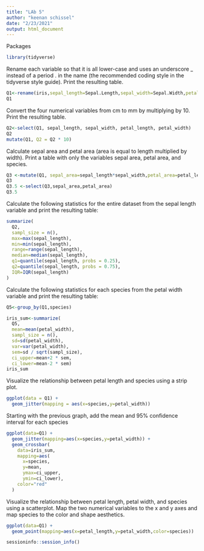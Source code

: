 ```yaml
---
title: "LAb 5"
author: "keenan schissel"
date: "2/23/2021"
output: html_document
---
```


Packages
```r
library(tidyverse)
```

Rename each variable so that it is all lower-case and uses an underscore _ instead of a period . in the name (the recommended coding style in the tidyverse style guide). Print the resulting table.
```r
Q1<-rename(iris,sepal_length=Sepal.Length,sepal_width=Sepal.Width,petal_length=Petal.Length,petal_width=Petal.Width,species=Species)
Q1
```

Convert the four numerical variables from cm to mm by multiplying by 10. Print the resulting table.
```r
Q2<-select(Q1, sepal_length, sepal_width, petal_length, petal_width)
Q2
mutate(Q1, Q2 = Q2 * 10)
```

Calculate sepal area and petal area (area is equal to length multiplied by width). Print a table with only the variables sepal area, petal area, and species.
```r
Q3 <-mutate(Q1, sepal_area=sepal_length*sepal_width,petal_area=petal_length*petal_width)
Q3
Q3.5 <-select(Q3,sepal_area,petal_area)
Q3.5
```

Calculate the following statistics for the entire dataset from the sepal length variable and print the resulting table:
```r
summarize(
  Q2,
  sampl_size = n(),
  max=max(sepal_length),
  min=min(sepal_length),
  range=range(sepal_length),
  median=median(sepal_length),
  q1=quantile(sepal_length, probs = 0.25),
  q2=quantile(sepal_length, probs = 0.75),
  IQR=IQR(sepal_length)
)
```

Calculate the following statistics for each species from the petal width variable and print the resulting table:
```r
Q5<-group_by(Q1,species)

iris_sum<-summarize(
  Q5,
  mean=mean(petal_width),
  sampl_size = n(),
  sd=sd(petal_width),
  var=var(petal_width),
  sem=sd / sqrt(sampl_size), 
  ci_upper=mean+2 * sem,
  ci_lower=mean-2 * sem)
iris_sum
```

Visualize the relationship between petal length and species using a strip plot.
```r
ggplot(data = Q1) + 
  geom_jitter(mapping = aes(x=species,y=petal_width))
```

Starting with the previous graph, add the mean and 95% confidence interval for each species
```r
ggplot(data=Q1) +
  geom_jitter(mapping=aes(x=species,y=petal_width)) +
  geom_crossbar(
    data=iris_sum,
    mapping=aes(
      x=species,
      y=mean,
      ymax=ci_upper,
      ymin=ci_lower),
    color="red"
  )
```

Visualize the relationship between petal length, petal width, and species using a scatterplot. Map the two numerical variables to the x and y axes and map species to the color and shape aesthetics.
```r
ggplot(data=Q1) +
  geom_point(mapping=aes(x=petal_length,y=petal_width,color=species))
```

```r
sessioninfo::session_info()
```
